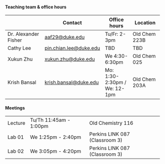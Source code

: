 #### Teaching team & office hours

|   | Contact | Office hours | Location |
|------------------|------------------|------------------|------------------|
| Dr. Alexander Fisher | [aaf29\@duke.edu](aaf29@duke.edu) | Tu/Fr: 2-3pm | Old Chem 223B  |
| Cathy Lee |[pin.chian.lee@duke.edu](pin.chian.lee@duke.edu)  | TBD  | TBD |
| Xukun Zhu |[xukun.zhu@duke.edu](xukun.zhu@duke.edu)  | We 4:30-6:30pm | Old Chem 025 |
| Krish Bansal | [krish.bansal@duke.edu](krish.bansal@duke.edu) |Mo: 1:30-2:30pm / We: 12-1pm  |Old Chem 203A |

<!-- | TA2: TBD            |             |      |          | -->

<!-- | TA3: TBD             |                 |    |       | -->

#### Meetings

|         |                        |                                |
|---------|------------------------|--------------------------------|
| Lecture | Tu/Th 11:45am - 1:00pm | Old Chemistry 116              |
| Lab 01  | We 1:25pm - 2:40pm     | Perkins LINK 087 (Classroom 3) |
| Lab 02  | We 3:05pm - 4:20pm     | Perkins LINK 087 (Classroom 3) |
